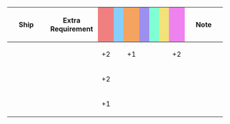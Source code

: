 {|class="wikitable" style="width:100%; text-align: center; vertical-align: middle;"
|-
! style="width: 20%;" | Ship
! style="width: 25%;" | Extra Requirement
! style="width: 5%; background-color: lightcoral;" | {{Firepower}}
! style="width: 5%; background-color: lightskyblue;" | {{Torpedo}}
! style="width: 5%; background-color: sandybrown;" | {{AA}}
! style="width: 5%; background-color: #9C8FEE;" | {{ASW}}
! style="width: 5%; background-color: #7fffd4;" | {{LOS}}
! style="width: 5%; background-color: #F2E279;" | {{Armor}}
! style="width: 5%; background-color: violet;" | {{Evasion}}
! style="width: 20%;" | Note
|-
! {{ShipLink|Haruna/Kai Ni}}
| style="text-align:left;" | 
| +2 || || +1 || || || || +2 
| style="text-align:left;" | 
|-
! {{ShipLink|Kongou/Kai Ni}}
| style="text-align:left;" | 
| +2 || || || || || || 
| style="text-align:left;" | 
|-
! {{ShipLink|Hiei/Kai Ni}}<br />{{ShipLink|Kirishima/Kai Ni}}
| style="text-align:left;" | 
| +1 || || || || || || 
| style="text-align:left;" | 
|}